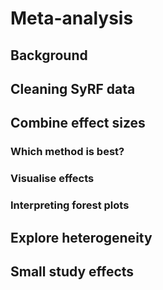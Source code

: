 # Meta-analysis

## Background

## Cleaning SyRF data

## Combine effect sizes

### Which method is best?

### Visualise effects

### Interpreting forest plots

## Explore heterogeneity

## Small study effects